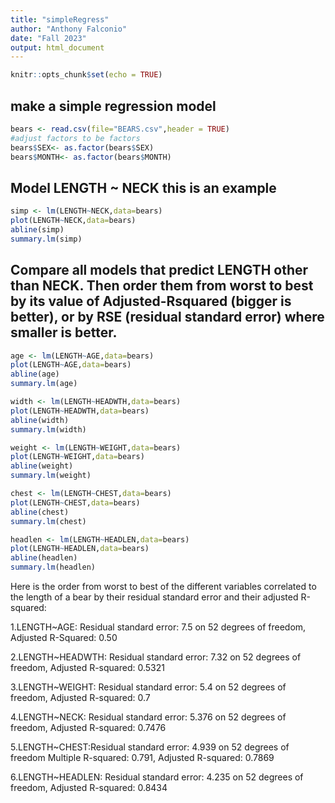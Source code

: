 ```yaml
---
title: "simpleRegress"
author: "Anthony Falconio"
date: "Fall 2023"
output: html_document
---
```


```r
knitr::opts_chunk$set(echo = TRUE)
```

## make a simple regression model

```r
bears <- read.csv(file="BEARS.csv",header = TRUE)
#adjust factors to be factors
bears$SEX<- as.factor(bears$SEX)
bears$MONTH<- as.factor(bears$MONTH)
```

## Model LENGTH ~ NECK  this is an example  

```r
simp <- lm(LENGTH~NECK,data=bears)
plot(LENGTH~NECK,data=bears)
abline(simp)
summary.lm(simp)
```


## Compare all models that predict LENGTH other than NECK. Then order them from worst to best by its value of Adjusted-Rsquared (bigger is better), or by RSE (residual standard error) where smaller is better. 


```r
age <- lm(LENGTH~AGE,data=bears)
plot(LENGTH~AGE,data=bears)
abline(age)
summary.lm(age)
```

```r
width <- lm(LENGTH~HEADWTH,data=bears)
plot(LENGTH~HEADWTH,data=bears)
abline(width)
summary.lm(width)
```

```r
weight <- lm(LENGTH~WEIGHT,data=bears)
plot(LENGTH~WEIGHT,data=bears)
abline(weight)
summary.lm(weight)
```

```r
chest <- lm(LENGTH~CHEST,data=bears)
plot(LENGTH~CHEST,data=bears)
abline(chest)
summary.lm(chest)
```

```r
headlen <- lm(LENGTH~HEADLEN,data=bears)
plot(LENGTH~HEADLEN,data=bears)
abline(headlen)
summary.lm(headlen)
```

Here is the order from worst to best of the different variables correlated to the length of a bear by their residual standard error and their adjusted R-squared:

1.LENGTH~AGE: Residual standard error: 7.5 on 52 degrees of freedom, Adjusted R-Squared: 0.50 

2.LENGTH~HEADWTH: Residual standard error: 7.32 on 52 degrees of freedom,	Adjusted R-squared:  0.5321

3.LENGTH~WEIGHT: Residual standard error: 5.4 on 52 degrees of freedom, Adjusted R-squared: 0.7

4.LENGTH~NECK: Residual standard error: 5.376 on 52 degrees of freedom,	Adjusted R-squared:  0.7476

5.LENGTH~CHEST:Residual standard error: 4.939 on 52 degrees of freedom
Multiple R-squared:  0.791,	Adjusted R-squared:  0.7869 

6.LENGTH~HEADLEN: Residual standard error: 4.235 on 52 degrees of freedom,	Adjusted R-squared:  0.8434 


